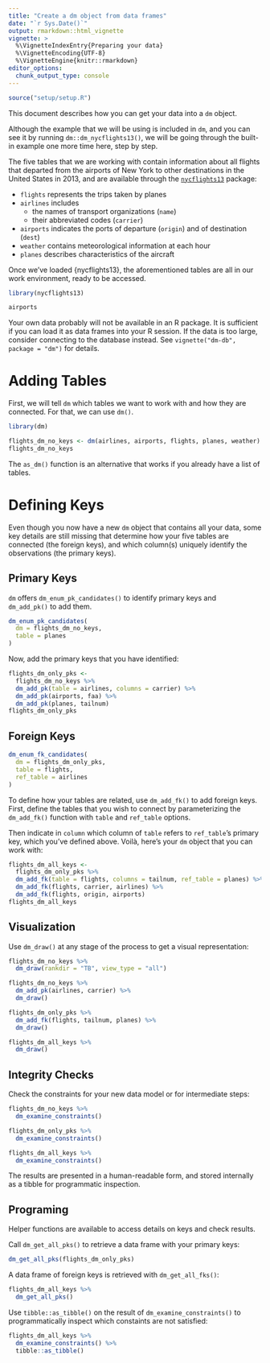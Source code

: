 ```yaml
---
title: "Create a dm object from data frames"
date: "`r Sys.Date()`"
output: rmarkdown::html_vignette
vignette: >
  %\VignetteIndexEntry{Preparing your data}
  %\VignetteEncoding{UTF-8}
  %\VignetteEngine{knitr::rmarkdown}
editor_options: 
  chunk_output_type: console
---
```



``````r
source("setup/setup.R")
``````

This document describes how you can get your data into a `dm` object. 

Although the example that we will be using is included in `dm`, and you can see it by running `dm::dm_nycflights13()`, we will be going through the built-in example one more time here, step by step.

The five tables that we are working with contain information about all flights that departed from the airports of New York to other destinations in the United States in 2013, and are available through the [`nycflights13`](https://github.com/hadley/nycflights13) package: 

- `flights` represents the trips taken by planes 
- `airlines` includes 
  - the names of transport organizations (`name`) 
  - their abbreviated codes (`carrier`)
- `airports` indicates the ports of departure (`origin`) and of destination (`dest`)
- `weather` contains meteorological information at each hour
- `planes` describes characteristics of the aircraft

Once we've loaded {nycflights13}, the aforementioned tables are all in our work environment, ready to be accessed.

```r
library(nycflights13)

airports
```

Your own data probably will not be available in an R package.
It is sufficient if you can load it as data frames into your R session.
If the data is too large, consider connecting to the database instead.
See `vignette("dm-db", package = "dm")` for details.


# Adding Tables

First, we will tell `dm` which tables we want to work with and how they are connected. 
For that, we can use `dm()`.

```r
library(dm)

flights_dm_no_keys <- dm(airlines, airports, flights, planes, weather)
flights_dm_no_keys
```

The `as_dm()` function is an alternative that works if you already have a list of tables.

# Defining Keys

Even though you now have a new `dm` object that contains all your data, some key details are still missing that determine how your five tables are connected (the foreign keys), and which column(s) uniquely identify the observations (the primary keys).

## Primary Keys

`dm` offers `dm_enum_pk_candidates()` to identify primary keys and `dm_add_pk()` to add them. 

```r
dm_enum_pk_candidates(
  dm = flights_dm_no_keys,
  table = planes
)
```

Now, add the primary keys that you have identified:

```r
flights_dm_only_pks <- 
  flights_dm_no_keys %>%
  dm_add_pk(table = airlines, columns = carrier) %>%
  dm_add_pk(airports, faa) %>%
  dm_add_pk(planes, tailnum)
flights_dm_only_pks
```

## Foreign Keys

```r
dm_enum_fk_candidates(
  dm = flights_dm_only_pks,
  table = flights,
  ref_table = airlines
)
```

To define how your tables are related, use `dm_add_fk()` to add foreign keys. First, define the tables that you wish to connect by parameterizing the `dm_add_fk()` function with `table` and `ref_table` options. 

Then indicate in `column` which column of `table` refers to `ref_table`'s primary key, which you've defined above. 
Voilà, here's your `dm` object that you can work with:

```r
flights_dm_all_keys <-
  flights_dm_only_pks %>%
  dm_add_fk(table = flights, columns = tailnum, ref_table = planes) %>%
  dm_add_fk(flights, carrier, airlines) %>%
  dm_add_fk(flights, origin, airports)
flights_dm_all_keys
```


## Visualization

Use `dm_draw()` at any stage of the process to get a visual representation:

```r
flights_dm_no_keys %>%
  dm_draw(rankdir = "TB", view_type = "all")

flights_dm_no_keys %>%
  dm_add_pk(airlines, carrier) %>% 
  dm_draw()

flights_dm_only_pks %>%
  dm_add_fk(flights, tailnum, planes) %>% 
  dm_draw()

flights_dm_all_keys %>% 
  dm_draw()
```


## Integrity Checks

Check the constraints for your new data model or for intermediate steps:

```r
flights_dm_no_keys %>%
  dm_examine_constraints()

flights_dm_only_pks %>%
  dm_examine_constraints()

flights_dm_all_keys %>% 
  dm_examine_constraints()
```

The results are presented in a human-readable form, and stored internally as a tibble for programmatic inspection.


## Programing

Helper functions are available to access details on keys and check results.

Call `dm_get_all_pks()` to retrieve a data frame with your primary keys:

```r
dm_get_all_pks(flights_dm_only_pks)
```

A data frame of foreign keys is retrieved with `dm_get_all_fks()`:

```r
flights_dm_all_keys %>% 
  dm_get_all_pks()
```

Use `tibble::as_tibble()` on the result of `dm_examine_constraints()` to programmatically inspect which constaints are not satisfied:

```r
flights_dm_all_keys %>% 
  dm_examine_constraints() %>% 
  tibble::as_tibble()
```
